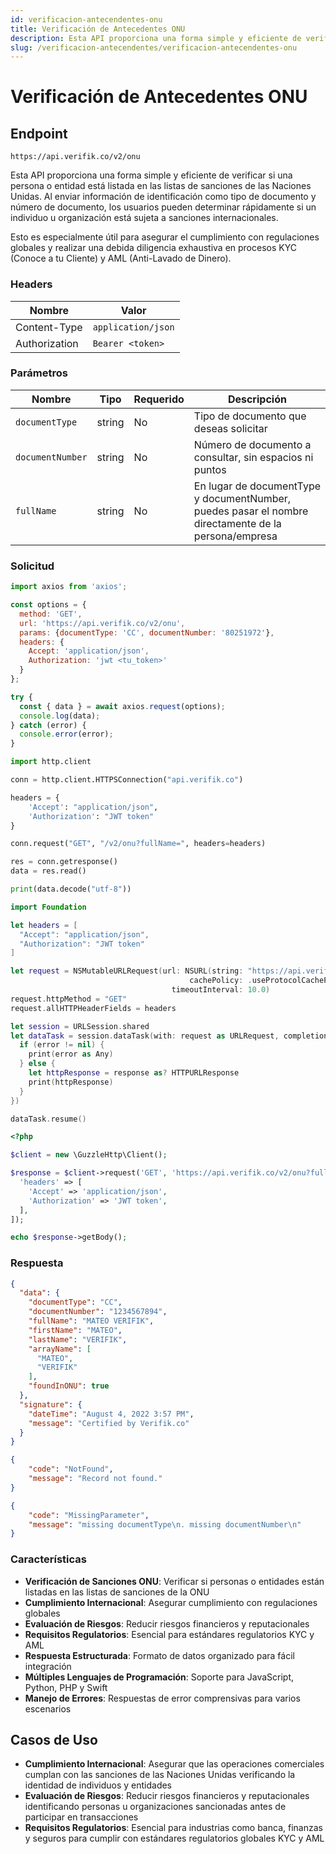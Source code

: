 ```yaml
---
id: verificacion-antecendentes-onu
title: Verificación de Antecedentes ONU
description: Esta API proporciona una forma simple y eficiente de verificar si una persona o entidad está listada en las listas de sanciones de las Naciones Unidas. Al enviar información de identificación como tipo de documento y número de documento, los usuarios pueden determinar rápidamente si un individuo u organización está sujeta a sanciones internacionales.
slug: /verificacion-antecendentes/verificacion-antecendentes-onu
---
```



# Verificación de Antecedentes ONU

## Endpoint

```
https://api.verifik.co/v2/onu
```

Esta API proporciona una forma simple y eficiente de verificar si una persona o entidad está listada en las listas de sanciones de las Naciones Unidas. Al enviar información de identificación como tipo de documento y número de documento, los usuarios pueden determinar rápidamente si un individuo u organización está sujeta a sanciones internacionales.

Esto es especialmente útil para asegurar el cumplimiento con regulaciones globales y realizar una debida diligencia exhaustiva en procesos KYC (Conoce a tu Cliente) y AML (Anti-Lavado de Dinero).

### Headers

| Nombre         | Valor              |
| -------------- | ------------------ |
| Content-Type   | `application/json` |
| Authorization  | `Bearer <token>`   |

### Parámetros

| Nombre           | Tipo   | Requerido | Descripción                                    |
| ---------------- | ------ | --------- | ---------------------------------------------- |
| `documentType`   | string | No        | Tipo de documento que deseas solicitar         |
| `documentNumber` | string | No        | Número de documento a consultar, sin espacios ni puntos |
| `fullName`       | string | No        | En lugar de documentType y documentNumber, puedes pasar el nombre directamente de la persona/empresa |

### Solicitud

<Tabs>
  <TabItem value="javascript" label="JavaScript">

```javascript
import axios from 'axios';

const options = {
  method: 'GET',
  url: 'https://api.verifik.co/v2/onu',
  params: {documentType: 'CC', documentNumber: '80251972'},
  headers: {
    Accept: 'application/json',
    Authorization: 'jwt <tu_token>'
  }
};

try {
  const { data } = await axios.request(options);
  console.log(data);
} catch (error) {
  console.error(error);
}
```

  </TabItem>
  <TabItem value="python" label="Python">

```python
import http.client

conn = http.client.HTTPSConnection("api.verifik.co")

headers = {
    'Accept': "application/json",
    'Authorization': "JWT token"
}

conn.request("GET", "/v2/onu?fullName=", headers=headers)

res = conn.getresponse()
data = res.read()

print(data.decode("utf-8"))
```

  </TabItem>
  <TabItem value="swift" label="Swift">

```swift
import Foundation

let headers = [
  "Accept": "application/json",
  "Authorization": "JWT token"
]

let request = NSMutableURLRequest(url: NSURL(string: "https://api.verifik.co/v2/onu?fullName=")! as URL,
                                        cachePolicy: .useProtocolCachePolicy,
                                    timeoutInterval: 10.0)
request.httpMethod = "GET"
request.allHTTPHeaderFields = headers

let session = URLSession.shared
let dataTask = session.dataTask(with: request as URLRequest, completionHandler: { (data, response, error) -> Void in
  if (error != nil) {
    print(error as Any)
  } else {
    let httpResponse = response as? HTTPURLResponse
    print(httpResponse)
  }
})

dataTask.resume()
```

  </TabItem>
  <TabItem value="php" label="PHP">

```php
<?php

$client = new \GuzzleHttp\Client();

$response = $client->request('GET', 'https://api.verifik.co/v2/onu?fullName=', [
  'headers' => [
    'Accept' => 'application/json',
    'Authorization' => 'JWT token',
  ],
]);

echo $response->getBody();
```

  </TabItem>
</Tabs>

### Respuesta

<Tabs>
  <TabItem value="200" label="200">

```json
{
  "data": {
    "documentType": "CC",
    "documentNumber": "1234567894",
    "fullName": "MATEO VERIFIK",
    "firstName": "MATEO",
    "lastName": "VERIFIK",
    "arrayName": [
      "MATEO",
      "VERIFIK"
    ],
    "foundInONU": true
  },
  "signature": {
    "dateTime": "August 4, 2022 3:57 PM",
    "message": "Certified by Verifik.co"
  }
}
```

  </TabItem>
  <TabItem value="404" label="404">

```json
{
    "code": "NotFound",
    "message": "Record not found."
}
```

  </TabItem>
  <TabItem value="409" label="409">

```json
{
    "code": "MissingParameter",
    "message": "missing documentType\n. missing documentNumber\n"
}
```

  </TabItem>
</Tabs>

### Características

-   **Verificación de Sanciones ONU**: Verificar si personas o entidades están listadas en las listas de sanciones de la ONU
-   **Cumplimiento Internacional**: Asegurar cumplimiento con regulaciones globales
-   **Evaluación de Riesgos**: Reducir riesgos financieros y reputacionales
-   **Requisitos Regulatorios**: Esencial para estándares regulatorios KYC y AML
-   **Respuesta Estructurada**: Formato de datos organizado para fácil integración
-   **Múltiples Lenguajes de Programación**: Soporte para JavaScript, Python, PHP y Swift
-   **Manejo de Errores**: Respuestas de error comprensivas para varios escenarios

## Casos de Uso

- **Cumplimiento Internacional**: Asegurar que las operaciones comerciales cumplan con las sanciones de las Naciones Unidas verificando la identidad de individuos y entidades
- **Evaluación de Riesgos**: Reducir riesgos financieros y reputacionales identificando personas u organizaciones sancionadas antes de participar en transacciones
- **Requisitos Regulatorios**: Esencial para industrias como banca, finanzas y seguros para cumplir con estándares regulatorios globales KYC y AML